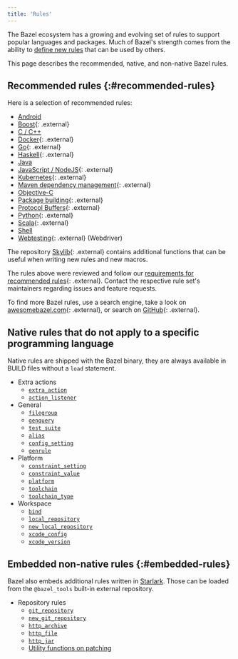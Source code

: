```yaml
---
title: 'Rules'
---
```


The Bazel ecosystem has a growing and evolving set of rules to support popular
languages and packages. Much of Bazel's strength comes from the ability to
[define new rules](/versions/6.4.0/rules/concepts) that can be used by others.

This page describes the recommended, native, and non-native Bazel rules.

## Recommended rules {:#recommended-rules}

Here is a selection of recommended rules:

* [Android](/versions/6.4.0/docs/bazel-and-android)
* [Boost](https://github.com/nelhage/rules_boost){: .external}
* [C / C++](/versions/6.4.0/docs/bazel-and-cpp)
* [Docker](https://github.com/bazelbuild/rules_docker){: .external}
* [Go](https://github.com/bazelbuild/rules_go){: .external}
* [Haskell](https://github.com/tweag/rules_haskell){: .external}
* [Java](/versions/6.4.0/docs/bazel-and-java)
* [JavaScript / NodeJS](https://github.com/bazelbuild/rules_nodejs){: .external}
* [Kubernetes](https://github.com/bazelbuild/rules_k8s){: .external}
* [Maven dependency management](https://github.com/bazelbuild/rules_jvm_external){: .external}
* [Objective-C](/versions/6.4.0/docs/bazel-and-apple)
* [Package building](https://github.com/bazelbuild/rules_pkg){: .external}
* [Protocol Buffers](https://github.com/bazelbuild/rules_proto#protobuf-rules-for-bazel){: .external}
* [Python](https://github.com/bazelbuild/rules_python){: .external}
* [Scala](https://github.com/bazelbuild/rules_scala){: .external}
* [Shell](/versions/6.4.0/reference/be/shell)
* [Webtesting](https://github.com/bazelbuild/rules_webtesting){: .external} (Webdriver)

The repository [Skylib](https://github.com/bazelbuild/bazel-skylib){: .external} contains
additional functions that can be useful when writing new rules and new
macros.

The rules above were reviewed and follow our
[requirements for recommended rules](/versions/6.4.0/contribute/recommended-rules){: .external}.
Contact the respective rule set's maintainers regarding issues and feature
requests.

To find more Bazel rules, use a search engine, take a look on
[awesomebazel.com](https://awesomebazel.com/){: .external}, or search on
[GitHub](https://github.com/search?o=desc&q=bazel+rules&s=stars&type=Repositories){: .external}.

## Native rules that do not apply to a specific programming language

Native rules are shipped with the Bazel binary, they are always available in
BUILD files without a `load` statement.

* Extra actions
  - [`extra_action`](/versions/6.4.0/reference/be/extra-actions#extra_action)
  - [`action_listener`](/versions/6.4.0/reference/be/extra-actions#action_listener)
* General
  - [`filegroup`](/versions/6.4.0/reference/be/general#filegroup)
  - [`genquery`](/versions/6.4.0/reference/be/general#genquery)
  - [`test_suite`](/versions/6.4.0/reference/be/general#test_suite)
  - [`alias`](/versions/6.4.0/reference/be/general#alias)
  - [`config_setting`](/versions/6.4.0/reference/be/general#config_setting)
  - [`genrule`](/versions/6.4.0/reference/be/general#genrule)
* Platform
  - [`constraint_setting`](/versions/6.4.0/reference/be/platform#constraint_setting)
  - [`constraint_value`](/versions/6.4.0/reference/be/platform#constraint_value)
  - [`platform`](/versions/6.4.0/reference/be/platform#platform)
  - [`toolchain`](/versions/6.4.0/reference/be/platform#toolchain)
  - [`toolchain_type`](/versions/6.4.0/reference/be/platform#toolchain_type)
* Workspace
  - [`bind`](/versions/6.4.0/reference/be/workspace#bind)
  - [`local_repository`](/versions/6.4.0/reference/be/workspace#local_repository)
  - [`new_local_repository`](/versions/6.4.0/reference/be/workspace#new_local_repository)
  - [`xcode_config`](/versions/6.4.0/reference/be/objective-c#xcode_config)
  - [`xcode_version`](/versions/6.4.0/reference/be/objective-c#xcode_version)

## Embedded non-native rules {:#embedded-rules}

Bazel also embeds additional rules written in [Starlark](/versions/6.4.0/rules/language). Those can be loaded from
the `@bazel_tools` built-in external repository.

* Repository rules
  - [`git_repository`](/versions/6.4.0/rules/lib/repo/git#git_repository)
  - [`new_git_repository`](/versions/6.4.0/rules/lib/repo/git#new_git_repository)
  - [`http_archive`](/versions/6.4.0/rules/lib/repo/http#http_archive)
  - [`http_file`](/versions/6.4.0/rules/lib/repo/http#http_archive)
  - [`http_jar`](/versions/6.4.0/rules/lib/repo/http#http_jar)
  - [Utility functions on patching](/versions/6.4.0/rules/lib/repo/utils)
